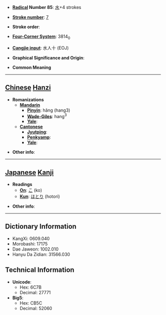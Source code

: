 * '''[[Wiktionary:Chinese radical index| Radical]] Number 85''': [[Wiktionary:Chinese radical index 水|水]]+4 strokes

* '''[[Wiktionary:Chinese total strokes index|Stroke number]]''': [[Wiktionary:Chinese total strokes index 7|7]]

* '''Stroke order''': 

* '''[[Wiktionary:Chinese four corner index|Four-Corner System]]''': 3814<sub>0</sub>

* '''[[Wiktionary:Chinese Cangjie index|Cangjie input]]''': 水人十 (EOJ)

* '''Graphical Significance and Origin''': 

* '''Common Meaning'''

----

== [[Chinese]] [[Hanzi]] ==

* '''Romanizations'''
** '''[[Mandarin]]'''
*** '''[[Pinyin]]''': hǎng (hang3)
*** '''[[Wade-Giles]]''': hang<sup>3</sup>
*** '''[[Yale]]''': 
** '''[[Cantonese]]'''
*** '''[[Jyutping]]''':
*** '''[[Penkyamp]]''': 
*** '''[[Yale]]''': 

* '''Other info''': 

----

== [[Japanese]] [[Kanji]] ==

* '''Readings'''
** '''[[On]]''': [[こ]] (ko)
** '''[[Kun]]''': [[ほとり]] (hotori)

* '''Other info''':  

----

== Dictionary Information ==

* KangXi: 0609.040
* Morobashi: 17175
* Dae Jaweon: 1002.010
* Hanyu Da Zidian: 31566.030

== Technical Information ==

* '''Unicode''':
** Hex: 6C7B
** Decimal: 27771
* '''Big5''':
** Hex: CB5C
** Decimal: 52060
